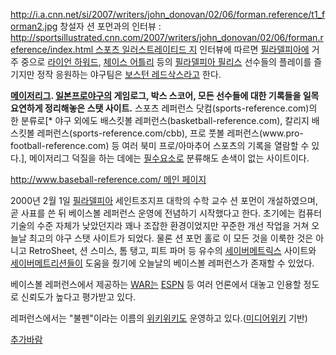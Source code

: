 http://i.a.cnn.net/si/2007/writers/john_donovan/02/06/forman.reference/t1_forman2.jpg
창설자 션 포먼과의 인터뷰 : [[http://sportsillustrated.cnn.com/2007/writers/john_donovan/02/06/forman.reference/index.html 스포츠 일러스트레이티드 지]] 인터뷰에 따르면 [[필라델피아]]에 거주 중으로 [[라이언 하워드]], [[체이스 어틀리]] 등의 [[필라델피아 필리스]] 선수들의 플레이를 즐기지만 정작 응원하는 야구팀은 [[보스턴 레드삭스]]라고 한다.

'''[[메이저리그]]. [[일본프로야구]]의 게임로그, 박스 스코어, 모든 선수들에 대한 기록들을 일목요연하게 정리해놓은 스탯 사이트.''' 스포츠 레퍼런스 닷컴(sports-reference.com)의 한 분류로[* 야구 외에도 배스킷볼 레퍼런스(basketball-reference.com), 칼리지 배스킷볼 레퍼런스(sports-reference.com/cbb), 프로 풋볼 레퍼런스(www.pro-football-reference.com) 등 여러 북미 프로/아마추어 스포츠의 기록을 열람할 수 있다.], 메이저리그 덕질을 하는 데에는 [[필수요소]]로 분류해도 손색이 없는 사이트이다.

[[http://www.baseball-reference.com/ 메인 페이지]]

2000년 2월 1일 [[필라델피아]] 세인트조지프 대학의 수학 교수 션 포먼이 개설하였으며, 곧 사표를 쓴 뒤 베이스볼 레퍼런스 운영에 전념하기 시작했다고 한다. 초기에는 컴퓨터 기술의 수준 자체가 낮았던지라 꽤나 조잡한 환경이었지만 꾸준한 개선 작업을 거쳐 오늘날 최고의 야구 스탯 사이트가 되었다. 물론 션 포먼 홀로 이 모든 것을 이룩한 것은 아니고 RetroSheet, 션 스미스, 톰 탱고, 피트 파머 등 유수의 [[세이버메트릭스]] 사이트와 [[세이버메트리션]]들이 도움을 줬기에 오늘날의 베이스볼 레퍼런스가 존재할 수 있었다.

베이스볼 레퍼런스에서 제공하는 [[WAR]]는 [[ESPN]] 등 여러 언론에서 대놓고 인용할 정도로 신뢰도가 높다고 평가받고 있다.

레퍼런스에서는 "불펜"이라는 이름의 [[위키위키]]도 운영하고 있다.([[미디어위키]] 기반)

[[추가바람]]
